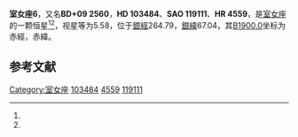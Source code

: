 {{Starbox begin
| name = 室女座6
}}
{{Starbox observe
| epoch = [[J2000.0|J2000.0]]
| constell = [[室女座|室女座]]<ref name=SIMBAD>{{cite web
 | url=http://simbad.u-strasbg.fr/simbad/sim-id?Ident=HR+4559
 | title=Pulsating variable Star
 | publisher=Centre de Données astronomiques de Strasbourg
 | work=SIMBAD
 | accessdate=2012-07-13
 | archive-date=2019-09-16
 | archive-url=https://web.archive.org/web/20190916093034/http://simbad.u-strasbg.fr/simbad/sim-id?Ident=HR+4559
 | dead-url=no
 }}</ref><ref name=DATA>{{cite web
 | url=http://vizier.u-strasbg.fr/viz-bin/VizieR-5?-out.add=.&-source=5050&-corr=PK=HR&-out.max=9999&HR=4559
 | title=VizieR Detailed Page
 | accessdate=2012-07-13
 | archive-date=2016-03-05
 | archive-url=https://web.archive.org/web/20160305101510/http://vizier.u-strasbg.fr/viz-bin/VizieR-5?-out.add=.&-source=5050&-corr=PK=HR&-out.max=9999&HR=4559
 | dead-url=no
 }}</ref>
| 星官 = 
| ra = {{RA|11|55|3.1}}<ref name=SIMBAD /><ref name=DATA />
| dec = {{DEC|+8|26|38}}<ref name=SIMBAD /><ref name=DATA />
| appmag_v = 5.58<ref name=SIMBAD /><ref name=DATA />
}}
{{Starbox character
| class = gK0<ref name=SIMBAD /><ref name=DATA />
| b-v = 0.94<ref name=SIMBAD /><ref name=DATA />
| u-b = 0.67<ref name=SIMBAD /><ref name=DATA />
| r-i = 0.46<ref name=SIMBAD /><ref name=DATA />
| variable = 
}}
{{Starbox astrometry
| radial_v = 0.67
| prop_mo_ra = -10
| parallax = 
| p_error = 
}}
{{Starbox catalog
| names =BD+09 2560，[[SAO星表|SAO]] 119111，[[HD星表|HD]] 103484，[[HR星表|HR]] 4559}}
{{Starbox reference |Simbad=HR+4559}}
{{Starbox end}}

'''室女座6'''，又名'''BD+09 2560'''，'''HD 103484'''、'''SAO 119111'''、'''HR 4559'''，是[[室女座|室女座]]的一颗恒星<ref name=SIMBAD /><ref name=DATA />，视星等为5.58，位于[[銀道座標系|銀經]]264.79，[[銀道座標系|銀緯]]67.04，其[[B1900.0|B1900.0]]坐标为赤經{{RA|11|49|55.3}}，赤緯{{DEC|+9|67.04|0}}。

== 参考文献 ==
{{reflist}}

{{star-stub}}

{{室女座恒星}}
[[Category:室女座|Category:室女座]]
[[Category:HD和HDE天體|103484]]
[[Category:HR天體|4559]]
[[Category:SAO天體|119111]]